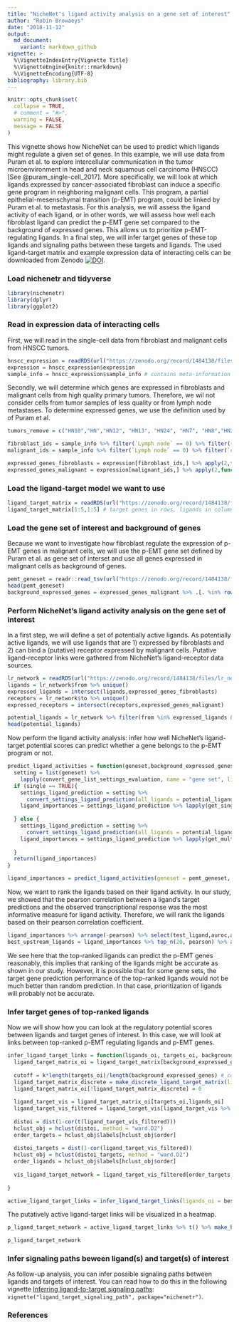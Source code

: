 ```yaml
---
title: "NicheNet's ligand activity analysis on a gene set of interest"
author: "Robin Browaeys"
date: "2018-11-12"
output:
  md_document:
    variant: markdown_github
vignette: >
  %\VignetteIndexEntry{Vignette Title}
  %\VignetteEngine{knitr::rmarkdown}
  %\VignetteEncoding{UTF-8}
bibliography: library.bib
---
```


```r
knitr::opts_chunk$set(
  collapse = TRUE,
  # comment = "#>",
  warning = FALSE,
  message = FALSE
)
```

This vignette shows how NicheNet can be used to predict which ligands might regulate a given set of genes. In this example, we will use data from Puram et al. to explore intercellular communication in the tumor microenvironment in head and neck squamous cell carcinoma (HNSCC) [See @puram_single-cell_2017]. More specifically, we will look at which ligands expressed by cancer-associated fibroblast can induce a specific gene program in neighboring malignant cells. This program, a partial epithelial-mesenschymal transition (p-EMT) program, could be linked by Puram et al. to metastasis. For this analysis, we will assess the ligand activity of each ligand, or in other words, we will assess how well each fibroblast ligand can predict the p-EMT gene set compared to the background of expressed genes. This allows us to prioritize p-EMT-regulating ligands. In a final step, we will infer target genes of these top ligands and signaling paths between these targets and ligands. The used ligand-target matrix and example expression data of interacting cells can be downloaded from Zenodo [![DOI](https://zenodo.org/badge/DOI/10.5281/zenodo.1484138.svg)](https://doi.org/10.5281/zenodo.1484138). 

### Load nichenetr and tidyverse

```r
library(nichenetr)
library(dplyr)
library(ggplot2)
```

### Read in expression data of interacting cells

First, we will read in the single-cell data from fibroblast and malignant cells from HNSCC tumors.

```r
hnscc_expression = readRDS(url("https://zenodo.org/record/1484138/files/hnscc_expression.rds"))
expression = hnscc_expression$expression
sample_info = hnscc_expression$sample_info # contains meta-information about the cells
```

Secondly, we will determine which genes are expressed in fibroblasts and malignant cells from high quality primary tumors. Therefore, we wil not consider cells from tumor samples of less quality or from lymph node metastases. To determine expressed genes, we use the definition used by of Puram et al.

```r
tumors_remove = c("HN10","HN","HN12", "HN13", "HN24", "HN7", "HN8","HN23")

fibroblast_ids = sample_info %>% filter(`Lymph node` == 0) %>% filter((tumor %in% tumors_remove == FALSE)) %>% filter(`non-cancer cell type` == "Fibroblast") %>% .$cell
malignant_ids = sample_info %>% filter(`Lymph node` == 0) %>% filter(`classified  as cancer cell` == 1) %>% filter((tumor %in% tumors_remove == FALSE)) %>% .$cell

expressed_genes_fibroblasts = expression[fibroblast_ids,] %>% apply(2,function(x){10*(2**x - 1)}) %>% apply(2,function(x){log2(mean(x) + 1)}) %>% .[. >= 4] %>% names()
expressed_genes_malignant = expression[malignant_ids,] %>% apply(2,function(x){10*(2**x - 1)}) %>% apply(2,function(x){log2(mean(x) + 1)}) %>% .[. >= 4] %>% names()
```

### Load the ligand-target model we want to use

```r
ligand_target_matrix = readRDS(url("https://zenodo.org/record/1484138/files/ligand_target_matrix.rds"))
ligand_target_matrix[1:5,1:5] # target genes in rows, ligands in columns
```


### Load the gene set of interest and background of genes

Because we want to investigate how fibroblast regulate the expression of p-EMT genes in malignant cells, we will use the p-EMT gene set defined by Puram et al. as gene set of interset and use all genes expressed in malignant cells as background of genes.

```r
pemt_geneset = readr::read_tsv(url("https://zenodo.org/record/1484138/files/pemt_signature.txt"), col_names = "gene") %>% .$gene %>% .[. %in% rownames(ligand_target_matrix)] # only consider genes also present in the NicheNet model - this excludes genes from the gene list for which the official HGNC symbol was not used by Puram et al.
head(pemt_geneset)
background_expressed_genes = expressed_genes_malignant %>% .[. %in% rownames(ligand_target_matrix)]
```

### Perform NicheNet's ligand activity analysis on the gene set of interest

In a first step, we will define a set of potentially active ligands. As potentially active ligands, we will use ligands that are 1) expressed by fibroblasts and 2) can bind a (putative) receptor expressed by malignant cells. Putative ligand-receptor links were gathered from NicheNet's ligand-receptor data sources.

```r
lr_network = readRDS(url("https://zenodo.org/record/1484138/files/lr_network.rds"))
ligands = lr_network$from %>% unique()
expressed_ligands = intersect(ligands,expressed_genes_fibroblasts)
receptors = lr_network$to %>% unique()
expressed_receptors = intersect(receptors,expressed_genes_malignant)

potential_ligands = lr_network %>% filter(from %in% expressed_ligands & to %in% expressed_receptors) %>% .$from %>% unique()
head(potential_ligands)
```

Now perform the ligand activity analysis: infer how well NicheNet's ligand-target potential scores can predict whether a gene belongs to the p-EMT program or not. 

```r
predict_ligand_activities = function(geneset,background_expressed_genes,ligand_target_matrix, potential_ligands, single = TRUE,...){
  setting = list(geneset) %>% 
    lapply(convert_gene_list_settings_evaluation, name = "gene set", ligands_oi = potential_ligands, background = background_expressed_genes)
  if (single == TRUE){
    settings_ligand_prediction = setting %>% 
      convert_settings_ligand_prediction(all_ligands = potential_ligands, validation = FALSE, single = TRUE)
    ligand_importances = settings_ligand_prediction %>% lapply(get_single_ligand_importances,ligand_target_matrix = ligand_target_matrix, known = FALSE) %>% bind_rows()
      
  } else {
    settings_ligand_prediction = setting %>% 
      convert_settings_ligand_prediction(all_ligands = potential_ligands, validation = FALSE, single = FALSE)
    ligand_importances = settings_ligand_prediction %>% lapply(get_multi_ligand_importances,ligand_target_matrix = ligand_target_matrix, known = FALSE, ...) %>% bind_rows()
      
  }
  return(ligand_importances)
}

ligand_importances = predict_ligand_activities(geneset = pemt_geneset, background_expressed_genes = background_expressed_genes, ligand_target_matrix = ligand_target_matrix, potential_ligands = potential_ligands)

```

Now, we want to rank the ligands based on their ligand activity. In our study, we showed that the pearson correlation between a ligand's target predictions and the observed transcriptional response was the most informative measure for ligand activity. Therefore, we will rank the ligands based on their pearson correlation coefficient.

```r
ligand_importances %>% arrange(-pearson) %>% select(test_ligand,auroc,aupr,pearson)
best_upstream_ligands = ligand_importances %>% top_n(20, pearson) %>% arrange(-pearson) %>% .$test_ligand

```

We see here that the top-ranked ligands can predict the p-EMT genes reasonably, this implies that ranking of the ligands might be accurate as shown in our study. However, it is possible that for some gene sets, the target gene prediction performance of the top-ranked ligands would not be much better than random prediction. In that case, prioritization of ligands will probably not be accurate. 

### Infer target genes of top-ranked ligands 

Now we will show how you can look at the regulatory potential scores between ligands and target genes of interest. In this case, we will look at links between top-ranked p-EMT regulating ligands and p-EMT genes. 

```r
infer_ligand_target_links = function(ligands_oi, targets_oi, background_expressed_genes, ligand_target_matrix, k = 2){
  ligand_target_matrix_oi = ligand_target_matrix[background_expressed_genes,ligands_oi]
  
  cutoff = k*length(targets_oi)/length(background_expressed_genes) # consider the top "k times the fraction of positive outcomes" ("true target genes") as postive predictions
  ligand_target_matrix_discrete = make_discrete_ligand_target_matrix(ligand_target_matrix = ligand_target_matrix_oi, error_rate = cutoff, cutoff_method = "quantile")
  ligand_target_matrix_oi[!ligand_target_matrix_discrete] = 0
  
  ligand_target_vis = ligand_target_matrix_oi[targets_oi,ligands_oi]
  ligand_target_vis_filtered = ligand_target_vis[ligand_target_vis %>% apply(1,sum) > 0,ligand_target_vis %>% apply(2,sum) > 0]
  
  distoi = dist(1-cor(t(ligand_target_vis_filtered)))
  hclust_obj = hclust(distoi, method = "ward.D2")
  order_targets = hclust_obj$labels[hclust_obj$order]
  
  distoi_targets = dist(1-cor(ligand_target_vis_filtered))
  hclust_obj = hclust(distoi_targets, method = "ward.D2")
  order_ligands = hclust_obj$labels[hclust_obj$order]
  
  vis_ligand_target_network = ligand_target_vis_filtered[order_targets,order_ligands]
  
}

active_ligand_target_links = infer_ligand_target_links(ligands_oi = best_upstream_ligands, targets_oi = pemt_geneset, background_expressed_genes = background_expressed_genes, ligand_target_matrix = ligand_target_matrix)
```


The putatively active ligand-target links will be visualized in a heatmap.

```r
p_ligand_target_network = active_ligand_target_links %>% t() %>% make_heatmap_ggplot("Ligand","Target", color = "purple",legend_position = "top", x_axis_position = "top") + scale_fill_gradient2(low = "whitesmoke",  high = "purple", breaks = c(0,0.005,0.01))

p_ligand_target_network

```

### Infer signaling paths beween ligand(s) and target(s) of interest

As follow-up analysis, you can infer possible signaling paths between ligands and targets of interest. You can read how to do this in the following vignette [Inferring ligand-to-target signaling paths](vignettes/ligand_target_signaling_path.md): `vignette("ligand_target_signaling_path", package="nichenetr")`.

### References
